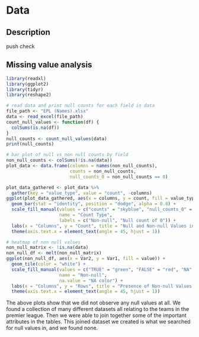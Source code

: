 # Data

## Description
push check

## Missing value analysis
```r
library(readxl)
library(ggplot2)
library(tidyr)
library(reshape2)

# read data and print null counts for each field in data
file_path <- "EPL (Names).xlsx"
data <- read_excel(file_path)
count_null_values <- function(df) {
  colSums(is.na(df))
}
null_counts <- count_null_values(data)
print(null_counts)

# bar plot of null vs non null counts by field
non_null_counts <- colSums(!is.na(data))
plot_data <- data.frame(columns = names(non_null_counts),
                        counts = non_null_counts,
                        null_counts_0 = non_null_counts == 0)

plot_data_gathered <- plot_data %>%
  gather(key = "value_type", value = "count", -columns)
ggplot(plot_data_gathered, aes(x = columns, y = count, fill = value_type)) +
  geom_bar(stat = "identity", position = "dodge", alpha = 0.8) +
  scale_fill_manual(values = c("counts" = "skyblue", "null_counts_0" = "red"), 
                    name = "Count Type",
                    labels = c("Non-null", "Null count of 0")) +
  labs(x = "Columns", y = "Count", title = "Null and Non-null Values in Columns") +
  theme(axis.text.x = element_text(angle = 45, hjust = 1))

# heatmap of non null values
non_null_matrix <- !is.na(data)
non_null_df <- melt(non_null_matrix)
ggplot(non_null_df, aes(x = Var2, y = Var1, fill = value)) +
  geom_tile(color = "white") +
  scale_fill_manual(values = c("TRUE" = "green", "FALSE" = "red", "NA" = "red"), 
                    name = "Non-null",
                    na.value = "NA color") +
  labs(x = "Columns", y = "Rows", title = "Presence of Non-null Values (Green indicates presence)") +
  theme(axis.text.x = element_text(angle = 45, hjust = 1))
```
The above plots show that we did not observe any null values at all.  We found 
a collection of many different datasets all relating to the teams in the premier
league.  Then we were able to join together some of the important attributes in
the tables.  This joined dataset we created is what we searched for null values
in, and we found none.
